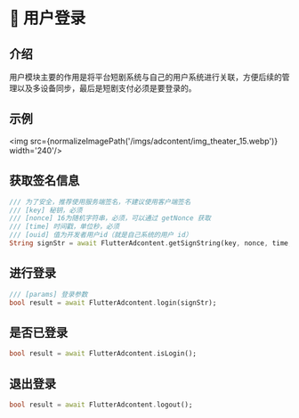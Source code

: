 
# 🤖 用户登录

## 介绍

用户模块主要的作用是将平台短剧系统与自己的用户系统进行关联，方便后续的管理以及多设备同步，最后是短剧支付必须是要登录的。

## 示例

<img src={normalizeImagePath('/imgs/adcontent/img_theater_15.webp')} width='240'/>

## 获取签名信息

``` dart
/// 为了安全，推荐使用服务端签名，不建议使用客户端签名
/// [key] 秘钥，必须
/// [nonce] 16为随机字符串，必须，可以通过 getNonce 获取
/// [time] 时间戳，单位秒，必须
/// [ouid] 值为开发者用户id（就是自己系统的用户 id）
String signStr = await FlutterAdcontent.getSignString(key, nonce, time, ouid);
```

## 进行登录

``` dart
/// [params] 登录参数
bool result = await FlutterAdcontent.login(signStr);
```

## 是否已登录

``` dart
bool result = await FlutterAdcontent.isLogin();
```

## 退出登录

``` dart
bool result = await FlutterAdcontent.logout();
```






